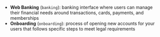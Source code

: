 - **Web Banking** (`banking`): banking interface where users can manage their financial needs around transactions, cards, payments, and memberships
- **Onboarding** (`onboarding`): process of opening new accounts for your users that follows specific steps to meet legal requirements
